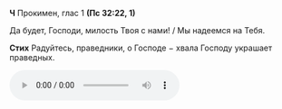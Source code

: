 **Ч** Прокимен, глас 1 **(Пс 32:22, 1)**

Да будет, Господи, милость Твоя с нами! / Мы надеемся на Тебя.

**Стих** Радуйтесь, праведники, о Господе − хвала Господу украшает праведных.

<div ref={props.ref}>
    <audio controls>
        <source
            src="https://psmb-neos-resources.hb.bizmrg.com/target/psmb/93a63811b5b5283340a7d2ff9fdeae18c2f66c89/%D0%93%D0%BB%D0%B0%D1%81%201.mp3"
            type="audio/mpeg"
        />
    </audio>
</div>
